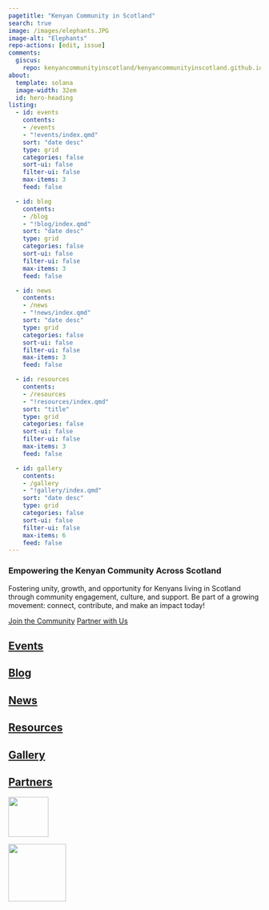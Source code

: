 ```yaml
---
pagetitle: "Kenyan Community in Scotland"
search: true
image: /images/elephants.JPG
image-alt: "Elephants"
repo-actions: [edit, issue]
comments: 
  giscus: 
    repo: kenyancommunityinscotland/kenyancommunityinscotland.github.io
about:
  template: solana
  image-width: 32em
  id: hero-heading
listing:
  - id: events
    contents: 
    - /events
    - "!events/index.qmd"
    sort: "date desc"
    type: grid
    categories: false
    sort-ui: false
    filter-ui: false
    max-items: 3
    feed: false

  - id: blog
    contents: 
    - /blog
    - "!blog/index.qmd"
    sort: "date desc"
    type: grid
    categories: false
    sort-ui: false
    filter-ui: false
    max-items: 3
    feed: false

  - id: news
    contents: 
    - /news
    - "!news/index.qmd"
    sort: "date desc"
    type: grid
    categories: false
    sort-ui: false
    filter-ui: false
    max-items: 3
    feed: false

  - id: resources
    contents: 
    - /resources
    - "!resources/index.qmd"
    sort: "title"
    type: grid
    categories: false
    sort-ui: false
    filter-ui: false
    max-items: 3
    feed: false

  - id: gallery
    contents: 
    - /gallery
    - "!gallery/index.qmd"
    sort: "date desc"
    type: grid
    categories: false
    sort-ui: false
    filter-ui: false
    max-items: 6
    feed: false
---
```


::: {#hero-heading}
### Empowering the Kenyan Community Across Scotland

Fostering unity, growth, and opportunity for Kenyans living in Scotland through community engagement, culture, and support. Be part of a growing movement: connect, contribute, and make an impact today!

::: hero-buttons
[Join the Community](join.qmd){.btn .btn-lg .btn-primary role="button"} [Partner with Us](partner-with-us.qmd){.btn .btn-lg .btn-primary role="button"}
:::

:::

## [Events](events/index.qmd)

::: {#events}
:::

## [Blog](blog/index.qmd)

::: {#blog}
:::

## [News](news/index.qmd)

::: {#news}
:::

## [Resources](resources/index.qmd)

::: {#resources}
:::

## [Gallery](gallery/index.qmd)

::: {#gallery}
:::

::: footer-text
::: {.footer-container .white-background}
::: footer-block
::: grid
::: {.g-col-12 .g-col-md-2}
## [Partners](partners.qmd){aria-label="Information about how to support Kenyan Community in Scotland"}
:::

::: {.g-col-12 .g-col-md-2}
[![](/images/high_commision.JPG){fig-alt="The Kenya High Commission UK" fig-align="left" width="80"}](https://www.kenyahighcom.org.uk/)
:::

::: {.g-col-12 .g-col-md-2}
[![](/images/edinburgh_di.jpg){fig-alt="City of Edinburgh Council – Diversity and Inclusion Office" fig-align="left" width="115"}](https://www.edinburgh.gov.uk/work-us/equal-opportunities)
:::
:::
:::
:::
:::